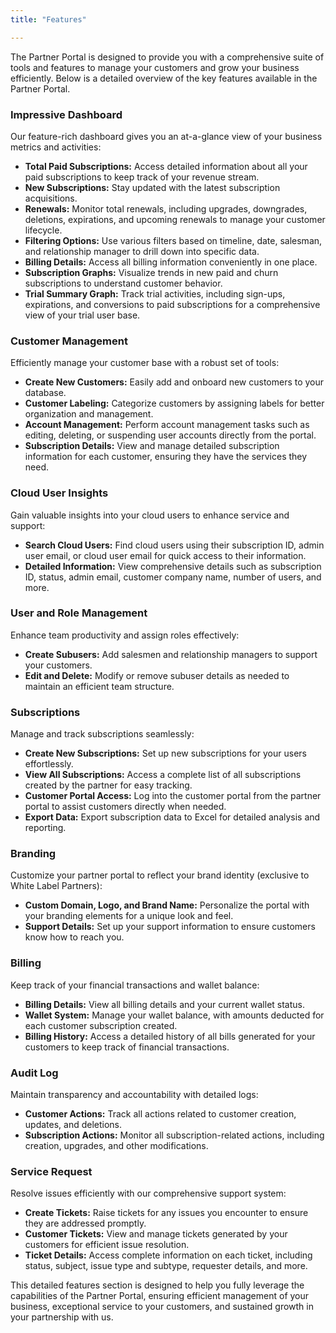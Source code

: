 ```yaml
---
title: "Features"

---
```


The Partner Portal is designed to provide you with a comprehensive suite of tools and features to manage your customers and grow your business efficiently. Below is a detailed overview of the key features available in the Partner Portal.

### <Icon icon="display-chart-up-circle-dollar" size={32}  />  Impressive Dashboard
Our feature-rich dashboard gives you an at-a-glance view of your business metrics and activities:
- **Total Paid Subscriptions:** Access detailed information about all your paid subscriptions to keep track of your revenue stream.
- **New Subscriptions:** Stay updated with the latest subscription acquisitions.
- **Renewals:** Monitor total renewals, including upgrades, downgrades, deletions, expirations, and upcoming renewals to manage your customer lifecycle.
- **Filtering Options:** Use various filters based on timeline, date, salesman, and relationship manager to drill down into specific data.
- **Billing Details:** Access all billing information conveniently in one place.
- **Subscription Graphs:** Visualize trends in new paid and churn subscriptions to understand customer behavior.
- **Trial Summary Graph:** Track trial activities, including sign-ups, expirations, and conversions to paid subscriptions for a comprehensive view of your trial user base.

### <Icon icon="users" size={32}  />  Customer Management
Efficiently manage your customer base with a robust set of tools:
- **Create New Customers:** Easily add and onboard new customers to your database.
- **Customer Labeling:** Categorize customers by assigning labels for better organization and management.
- **Account Management:** Perform account management tasks such as editing, deleting, or suspending user accounts directly from the portal.
- **Subscription Details:** View and manage detailed subscription information for each customer, ensuring they have the services they need.

### <Icon icon="cloud" size={32}  />  Cloud User Insights
Gain valuable insights into your cloud users to enhance service and support:
- **Search Cloud Users:** Find cloud users using their subscription ID, admin user email, or cloud user email for quick access to their information.
- **Detailed Information:** View comprehensive details such as subscription ID, status, admin email, customer company name, number of users, and more.

### <Icon icon="user-secret" size={32}  />  User and Role Management
Enhance team productivity and assign roles effectively:
- **Create Subusers:** Add salesmen and relationship managers to support your customers.
- **Edit and Delete:** Modify or remove subuser details as needed to maintain an efficient team structure.

### <Icon icon="mobile" size={32}  />  Subscriptions
Manage and track subscriptions seamlessly:
- **Create New Subscriptions:** Set up new subscriptions for your users effortlessly.
- **View All Subscriptions:** Access a complete list of all subscriptions created by the partner for easy tracking.
- **Customer Portal Access:** Log into the customer portal from the partner portal to assist customers directly when needed.
- **Export Data:** Export subscription data to Excel for detailed analysis and reporting.

### <Icon icon="copyright" size={32}  />  Branding
Customize your partner portal to reflect your brand identity (exclusive to White Label Partners):
- **Custom Domain, Logo, and Brand Name:** Personalize the portal with your branding elements for a unique look and feel.
- **Support Details:** Set up your support information to ensure customers know how to reach you.

### <Icon icon="money-bills-simple" size={32}  />  Billing
Keep track of your financial transactions and wallet balance:
- **Billing Details:** View all billing details and your current wallet status.
- **Wallet System:** Manage your wallet balance, with amounts deducted for each customer subscription created.
- **Billing History:** Access a detailed history of all bills generated for your customers to keep track of financial transactions.

### <Icon icon="blog" size={32}  />    Audit Log
Maintain transparency and accountability with detailed logs:
- **Customer Actions:** Track all actions related to customer creation, updates, and deletions.
- **Subscription Actions:** Monitor all subscription-related actions, including creation, upgrades, and other modifications.

### <Icon icon="ticket" size={32}  />  Service Request
Resolve issues efficiently with our comprehensive support system:
- **Create Tickets:** Raise tickets for any issues you encounter to ensure they are addressed promptly.
- **Customer Tickets:** View and manage tickets generated by your customers for efficient issue resolution.
- **Ticket Details:** Access complete information on each ticket, including status, subject, issue type and subtype, requester details, and more.



This detailed features section is designed to help you fully leverage the capabilities of the Partner Portal, ensuring efficient management of your business, exceptional service to your customers, and sustained growth in your partnership with us.